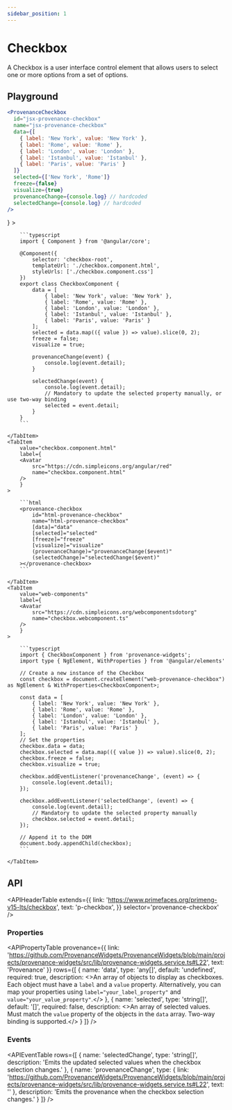 ```yaml
---
sidebar_position: 1
---
```



# Checkbox

A Checkbox is a user interface control element that allows users to select one or more options from a set of options.

## Playground

```jsx live
<ProvenanceCheckbox 
  id="jsx-provenance-checkbox"
  name="jsx-provenance-checkbox"
  data={[
    { label: 'New York', value: 'New York' },
    { label: 'Rome', value: 'Rome' },
    { label: 'London', value: 'London' },
    { label: 'Istanbul', value: 'Istanbul' },
    { label: 'Paris', value: 'Paris' }
  ]}
  selected={['New York', 'Rome']}
  freeze={false}
  visualize={true}
  provenanceChange={console.log} // hardcoded
  selectedChange={console.log} // hardcoded
/>
```

<PlaygroundAdmonition />

<Tabs>
    <TabItem 
        value='checkbox.component.ts' 
        label={
        <Avatar 
            src="https://cdn.simpleicons.org/angular/red"
            name="checkbox.component.ts"
        />
        }
    >

        ```typescript
        import { Component } from '@angular/core';

        @Component({
            selector: 'checkbox-root',
            templateUrl: './checkbox.component.html',
            styleUrls: ['./checkbox.component.css']
        })
        export class CheckboxComponent {
            data = [
                { label: 'New York', value: 'New York' },
                { label: 'Rome', value: 'Rome' },
                { label: 'London', value: 'London' },
                { label: 'Istanbul', value: 'Istanbul' },
                { label: 'Paris', value: 'Paris' }
            ];
            selected = data.map(({ value }) => value).slice(0, 2);
            freeze = false;
            visualize = true;

            provenanceChange(event) {
                console.log(event.detail);
            }

            selectedChange(event) {
                console.log(event.detail);
                // Mandatory to update the selected property manually, or use two-way binding
                selected = event.detail;
            }
        }
        ```

    </TabItem>
    <TabItem 
        value="checkbox.component.html" 
        label={
        <Avatar 
            src="https://cdn.simpleicons.org/angular/red"
            name="checkbox.component.html"
        />
        }
    >

        ```html
        <provenance-checkbox 
            id="html-provenance-checkbox"
            name="html-provenance-checkbox"
            [data]="data"
            [selected]="selected"
            [freeze]="freeze"
            [visualize]="visualize"
            (provenanceChange)="provenanceChange($event)"
            (selectedChange)="selectedChange($event)"
        ></provenance-checkbox>
        ```

    </TabItem>
    <TabItem
        value="web-components"
        label={
        <Avatar 
            src="https://cdn.simpleicons.org/webcomponentsdotorg"
            name="checkbox.webcomponent.ts"
        />
        }
    >

        ```typescript
        import { CheckboxComponent } from 'provenance-widgets';
        import type { NgElement, WithProperties } from '@angular/elements'

        // Create a new instance of the Checkbox
        const checkbox = document.createElement("web-provenance-checkbox") as NgElement & WithProperties<CheckboxComponent>;

        const data = [
            { label: 'New York', value: 'New York' },
            { label: 'Rome', value: 'Rome' },
            { label: 'London', value: 'London' },
            { label: 'Istanbul', value: 'Istanbul' },
            { label: 'Paris', value: 'Paris' }
        ];
        // Set the properties
        checkbox.data = data;
        checkbox.selected = data.map(({ value }) => value).slice(0, 2);
        checkbox.freeze = false;
        checkbox.visualize = true;
        
        checkbox.addEventListener('provenanceChange', (event) => {
            console.log(event.detail);
        });

        checkbox.addEventListener('selectedChange', (event) => {
            console.log(event.detail);
            // Mandatory to update the selected property manually
            checkbox.selected = event.detail;
        });
        
        // Append it to the DOM
        document.body.appendChild(checkbox);
        ```

    </TabItem>
</Tabs>

## API

<APIAdmonition />

<APIHeaderTable 
    extends={{
        link: 'https://www.primefaces.org/primeng-v15-lts/checkbox',
        text: 'p-checkbox',
    }}
    selector='provenance-checkbox'
/>

### Properties

<APIPropertyTable 
    provenance={{
        link: 'https://github.com/ProvenanceWidgets/ProvenanceWidgets/blob/main/projects/provenance-widgets/src/lib/provenance-widgets.service.ts#L22',
        text: 'Provenance'
    }}
    rows={[
        {
            name: 'data',
            type: 'any[]',
            default: 'undefined',
            required: true,
            description: <>An array of objects to display as checkboxes. Each object must have a <code>label</code> and a <code>value</code> property. Alternatively, you can map your properties using <code>label="your_label_property"</code> and <code>value="your_value_property"</code>.</>
        },
        {
            name: 'selected',
            type: 'string[]',
            default: '[]',
            required: false,
            description: <>An array of selected values. Must match the <code>value</code> property of the objects in the <code>data</code> array. Two-way binding is supported.</>
        }
    ]}
/>

### Events

<APIEventTable 
    rows={[
        {
            name: 'selectedChange',
            type: 'string[]',
            description: 'Emits the updated selected values when the checkbox selection changes.'
        },
        {
            name: 'provenanceChange',
            type: {
                link: 'https://github.com/ProvenanceWidgets/ProvenanceWidgets/blob/main/projects/provenance-widgets/src/lib/provenance-widgets.service.ts#L22',
                text: '<Provenance>'
            },
            description: 'Emits the provenance when the checkbox selection changes.'
        }
    ]}
/>